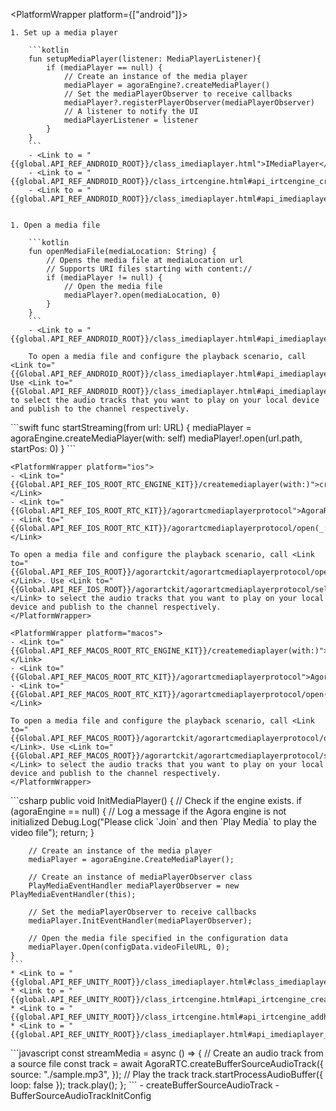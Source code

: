 <PlatformWrapper platform={["android"]}>

    1. Set up a media player

        ```kotlin
        fun setupMediaPlayer(listener: MediaPlayerListener){
            if (mediaPlayer == null) {
                // Create an instance of the media player
                mediaPlayer = agoraEngine?.createMediaPlayer()
                // Set the mediaPlayerObserver to receive callbacks
                mediaPlayer?.registerPlayerObserver(mediaPlayerObserver)
                // A listener to notify the UI
                mediaPlayerListener = listener
            }
        }
        ```
        - <Link to = "{{global.API_REF_ANDROID_ROOT}}/class_imediaplayer.html">IMediaPlayer</Link>
        - <Link to = "{{global.API_REF_ANDROID_ROOT}}/class_irtcengine.html#api_irtcengine_createmediaplayer">createMediaPlayer</Link>
        - <Link to = "{{global.API_REF_ANDROID_ROOT}}/class_imediaplayer.html#api_imediaplayer_registerplayersourceobserver">registerPlayerObserver</Link>
        
    
    1. Open a media file

        ```kotlin
        fun openMediaFile(mediaLocation: String) {
            // Opens the media file at mediaLocation url
            // Supports URI files starting with content://
            if (mediaPlayer != null) {
                // Open the media file
                mediaPlayer?.open(mediaLocation, 0)
            }
        }
        ```
        - <Link to = "{{global.API_REF_ANDROID_ROOT}}/class_imediaplayer.html#api_imediaplayer_open">open</Link>

        To open a media file and configure the playback scenario, call <Link to="{{Global.API_REF_ANDROID_ROOT}}/class_imediaplayer.html#api_imediaplayer_openwithmediasource">openWithMediaSource</Link>. Use <Link to="{{Global.API_REF_ANDROID_ROOT}}/class_imediaplayer.html#api_imediaplayer_selectmultiaudiotrack">selectMultiAudioTrack</Link> to select the audio tracks that you want to play on your local device and publish to the channel respectively.

</PlatformWrapper>
<PlatformWrapper platform={["ios","macos"]}>
    ```swift
    func startStreaming(from url: URL) {
        mediaPlayer = agoraEngine.createMediaPlayer(with: self)
        mediaPlayer!.open(url.path, startPos: 0)
    }
    ```

    <PlatformWrapper platform="ios">
    - <Link to="{{Global.API_REF_IOS_ROOT_RTC_ENGINE_KIT}}/createmediaplayer(with:)">createMediaPlayer(with:)</Link>
    - <Link to="{{Global.API_REF_IOS_ROOT_RTC_KIT}}/agorartcmediaplayerprotocol">AgoraRtcMediaPlayerProtocol</Link>
    - <Link to="{{Global.API_REF_IOS_ROOT_RTC_KIT}}/agorartcmediaplayerprotocol/open(_:startpos:)">open(_:startPos:)</Link>

    To open a media file and configure the playback scenario, call <Link to="{{Global.API_REF_IOS_ROOT}}/agorartckit/agorartcmediaplayerprotocol/open(with:)">open(with:)</Link>. Use <Link to="{{Global.API_REF_IOS_ROOT}}/agorartckit/agorartcmediaplayerprotocol/selectmultiaudiotrack(_:)">selectMultiAudioTrack(_:)</Link> to select the audio tracks that you want to play on your local device and publish to the channel respectively.
    </PlatformWrapper>

    <PlatformWrapper platform="macos">
    - <Link to="{{Global.API_REF_MACOS_ROOT_RTC_ENGINE_KIT}}/createmediaplayer(with:)">createMediaPlayer(with:)</Link>
    - <Link to="{{Global.API_REF_MACOS_ROOT_RTC_KIT}}/agorartcmediaplayerprotocol">AgoraRtcMediaPlayerProtocol</Link>
    - <Link to="{{Global.API_REF_MACOS_ROOT_RTC_KIT}}/agorartcmediaplayerprotocol/open(_:startpos:)">open(_:startPos:)</Link>

    To open a media file and configure the playback scenario, call <Link to="{{Global.API_REF_MACOS_ROOT}}/agorartckit/agorartcmediaplayerprotocol/open(with:)">open(with:)</Link>. Use <Link to="{{Global.API_REF_MACOS_ROOT}}/agorartckit/agorartcmediaplayerprotocol/selectmultiaudiotrack(_:)">selectMultiAudioTrack(_:)</Link> to select the audio tracks that you want to play on your local device and publish to the channel respectively.
    </PlatformWrapper>
</PlatformWrapper>
<PlatformWrapper platform="unity">
    ```csharp
    public void InitMediaPlayer()
    {
        // Check if the engine exists.
        if (agoraEngine == null)
        {
            // Log a message if the Agora engine is not initialized
            Debug.Log("Please click `Join` and then `Play Media` to play the video file");
            return;
        }

        // Create an instance of the media player
        mediaPlayer = agoraEngine.CreateMediaPlayer();

        // Create an instance of mediaPlayerObserver class
        PlayMediaEventHandler mediaPlayerObserver = new PlayMediaEventHandler(this);

        // Set the mediaPlayerObserver to receive callbacks
        mediaPlayer.InitEventHandler(mediaPlayerObserver);

        // Open the media file specified in the configuration data
        mediaPlayer.Open(configData.videoFileURL, 0);
    }
    ```
    * <Link to = "{{global.API_REF_UNITY_ROOT}}/class_imediaplayer.html#class_imediaplayer">IMediaPlayer</Link>
    * <Link to = "{{global.API_REF_UNITY_ROOT}}/class_irtcengine.html#api_irtcengine_createmediaplayer">CreateMediaPlayer</Link>
    * <Link to = "{{global.API_REF_UNITY_ROOT}}/class_irtcengine.html#api_irtcengine_addhandler">InitEventHandler</Link>
    * <Link to = "{{global.API_REF_UNITY_ROOT}}/class_imediaplayer.html#api_imediaplayer_open">Open</Link>


</PlatformWrapper>
<PlatformWrapper platform="web">
```javascript
const streamMedia = async () => {
    // Create an audio track from a source file
    const track = await AgoraRTC.createBufferSourceAudioTrack({
      source: "./sample.mp3",
    });
    // Play the track
    track.startProcessAudioBuffer({ loop: false });
    track.play();
  };
```
- <Link to="{{Global.API_REF_WEB_ROOT}}/interfaces/iagorartc.html#createbuffersourceaudiotrack">createBufferSourceAudioTrack</Link>
- <Link to="{{Global.API_REF_WEB_ROOT}}/interfaces/buffersourceaudiotrackinitconfig.html">BufferSourceAudioTrackInitConfig</Link>

</PlatformWrapper>

